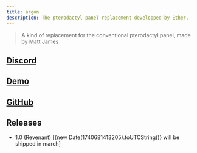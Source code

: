 ```yaml
---
title: argon
description: The pterodactyl panel replacement developped by Ether.
---
```


>A kind of replacement for the conventional pterodactyl panel, made by Matt James
>

## [Discord](https://discord.gg/dawTJHNBTc)
## [Demo](https://www.youtube.com/watch?v=dhyxKJBMdik)
## [GitHub](https://github.com/argon-foss)
## Releases
* 1.0 (Revenant) [{new Date(1740681413205).toUTCString()} will be shipped in march]